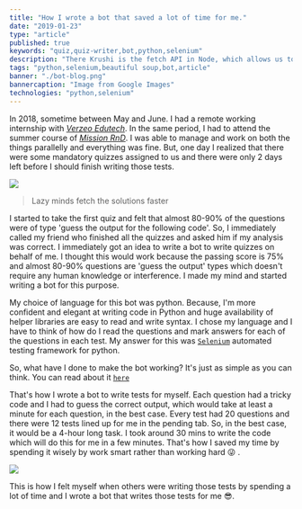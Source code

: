 ```yaml
---
title: "How I wrote a bot that saved a lot of time for me."
date: "2019-01-23"
type: "article"
published: true
keywords: "quiz,quiz-writer,bot,python,selenium"
description: "There Krushi is the fetch API in Node, which allows us to make a HTTP request and get some information from the servers. We can use that to make REST calls, get HTML content of a webpage and many more things."
tags: "python,selenium,beautiful soup,bot,article"
banner: "./bot-blog.png"
bannercaption: "Image from Google Images"
technologies: "python,selenium"
---
```


In 2018, sometime between May and June. I had a remote working internship with [_Verzeo Edutech_](https://verzeo.in/). In the same period, I had to attend the summer course of [_Mission RnD_](http://missionrnd.com/). I was able to manage and work on both the things parallelly and everything was fine. But, one day I realized that there were some mandatory quizzes assigned to us and there were only 2 days left before I should finish writing those tests.

![](https://media.giphy.com/media/lJnAXeJO8tE7E37mxq/giphy.gif)

> Lazy minds fetch the solutions faster

I started to take the first quiz and felt that almost 80-90% of the questions were of type 'guess the output for the following code'. So, I immediately called my friend who finished all the quizzes and asked him if my analysis was correct. I immediately got an idea to write a bot to write quizzes on behalf of me. I thought this would work because the passing score is 75% and almost 80-90% questions are 'guess the output' types which doesn't require any human knowledge or interference. I made my mind and started writing a bot for this purpose.

My choice of language for this bot was python. Because, I'm more confident and elegant at writing code in Python and huge availability of helper libraries are easy to read and write syntax. I chose my language and I have to think of how do I read the questions and mark answers for each of the questions in each test. My answer for this was [`Selenium`](https://selenium-python.readthedocs.io/) automated testing framework for python.

So, what have I done to make the bot working? It's just as simple as you can think. You can read about it [`here`](/writings/quiz-writer-bot-project)

That's how I wrote a bot to write tests for myself. Each question had a tricky code and I had to guess the correct output, which would take at least a minute for each question, in the best case. Every test had 20 questions and there were 12 tests lined up for me in the pending tab. So, in the best case, it would be a 4-hour long task. I took around 30 mins to write the code which will do this for me in a few minutes. That's how I saved my time by spending it wisely by work smart rather than working hard 😜  .

![](https://media.giphy.com/media/SLBr5yLzocSYw/giphy.gif)

This is how I felt myself when others were writing those tests by spending a lot of time and I wrote a bot that writes those tests for me 😎.